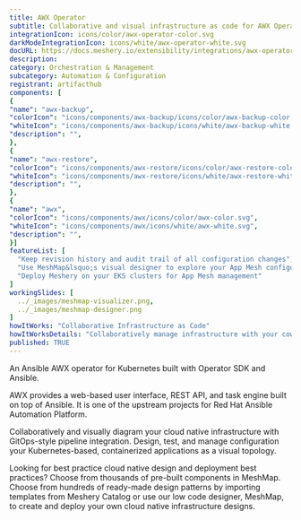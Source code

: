 ```yaml
---
title: AWX Operator
subtitle: Collaborative and visual infrastructure as code for AWX Operator
integrationIcon: icons/color/awx-operator-color.svg
darkModeIntegrationIcon: icons/white/awx-operator-white.svg
docURL: https://docs.meshery.io/extensibility/integrations/awx-operator
description: 
category: Orchestration & Management
subcategory: Automation & Configuration
registrant: artifacthub
components: [
{
"name": "awx-backup",
"colorIcon": "icons/components/awx-backup/icons/color/awx-backup-color.svg",
"whiteIcon": "icons/components/awx-backup/icons/white/awx-backup-white.svg",
"description": "",
},
{
"name": "awx-restore",
"colorIcon": "icons/components/awx-restore/icons/color/awx-restore-color.svg",
"whiteIcon": "icons/components/awx-restore/icons/white/awx-restore-white.svg",
"description": "",
},
{
"name": "awx",
"colorIcon": "icons/components/awx/icons/color/awx-color.svg",
"whiteIcon": "icons/components/awx/icons/white/awx-white.svg",
"description": "",
}]
featureList: [
  "Keep revision history and audit trail of all configuration changes",
  "Use MeshMap&lsquo;s visual designer to explore your App Mesh configuration",
  "Deploy Meshery on your EKS clusters for App Mesh management"
]
workingSlides: [
  ../_images/meshmap-visualizer.png,
  ../_images/meshmap-designer.png
]
howItWorks: "Collaborative Infrastructure as Code"
howItWorksDetails: "Collaboratively manage infrastructure with your coworkers synchronously sharing the same designs."
published: TRUE
---
```

<p>
An Ansible AWX operator for Kubernetes built with Operator SDK and Ansible.
</p>
<p>AWX provides a web-based user interface, REST API, and task engine built on top of Ansible. It is one of the upstream projects for Red Hat Ansible Automation Platform.</p>
<p>
    Collaboratively and visually diagram your cloud native infrastructure with GitOps-style pipeline integration. Design, test, and manage configuration your Kubernetes-based, containerized applications as a visual topology.
</p>
<p>
    Looking for best practice cloud native design and deployment best practices? Choose from thousands of pre-built components in MeshMap. Choose from hundreds of ready-made design patterns by importing templates from Meshery Catalog or use our low code designer, MeshMap, to create and deploy your own cloud native infrastructure designs.
</p>
